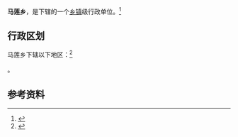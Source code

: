 {{中国乡级行政区|64/04/22/209/000}}

'''马莲乡'''，是{{PRC admin/fullname|64/04/22/209/000|3}}下辖的一个[[乡镇|乡镇]]级行政单位。<ref>{{PRC admin/ref sgc|{{PRC admin/parent|64/04/22/209/000}}}}</ref>

== 行政区划 ==

马莲乡下辖以下地区：<ref>{{PRC admin/ref sgc|64/04/22/209/000}}</ref>

{{PRC admin/children|64/04/22/209/000}}。

== 参考资料 ==

{{reflist}}

{{行政区划小作品}}
{{PRC admin/navcat|64/04/22/209/000}}